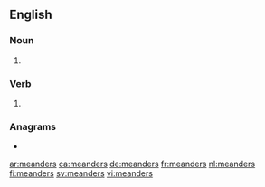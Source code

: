 ==English==

===Noun===
{{head|en|noun plural form}}

# {{plural of|meander|lang=en}}

===Verb===
{{head|en|verb form}}

# {{en-third-person singular of|meander}}

===Anagrams===
* {{l|en|amenders}}

[[ar:meanders]]
[[ca:meanders]]
[[de:meanders]]
[[fr:meanders]]
[[nl:meanders]]
[[fi:meanders]]
[[sv:meanders]]
[[vi:meanders]]